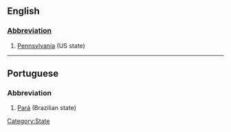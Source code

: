 ==English==
[[Category:State]]
===[[Wiktionary:List of acronyms and abbreviations|Abbreviation]]===
#[[Pennsylvania]] (US state)
----
==Portuguese==
===Abbreviation===
#[[Pará]] (Brazilian state)